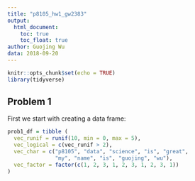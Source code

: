 ```yaml
---
title: "p8105_hw1_gw2383"
output:
  html_document:
    toc: true
    toc_float: true
author: Guojing Wu
data: 2018-09-20
---
```


```r
knitr::opts_chunk$set(echo = TRUE)
library(tidyverse)
```

## Problem 1

First we start with creating a data frame:

```r
prob1_df = tibble (
  vec_runif = runif(10, min = 0, max = 5), 
  vec_logical = c(vec_runif > 2), 
  vec_char = c("p8105", "data", "science", "is", "great", 
               "my", "name", "is", "guojing", "wu"), 
  vec_factor = factor(c(1, 2, 3, 1, 2, 3, 1, 2, 3, 1))
)
```